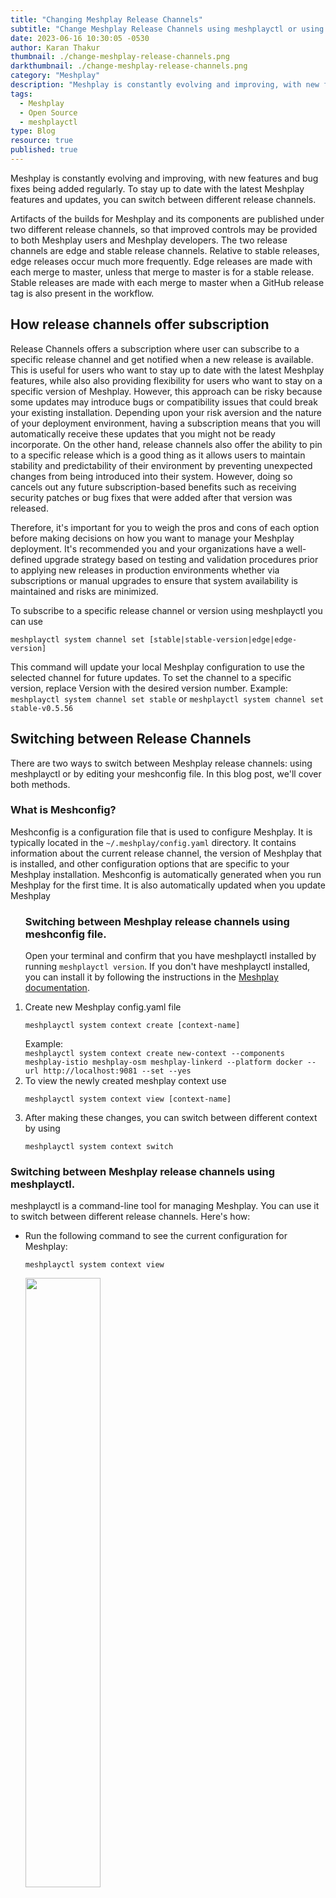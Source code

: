 ```yaml
---
title: "Changing Meshplay Release Channels"
subtitle: "Change Meshplay Release Channels using meshplayctl or using your meshconfig file."
date: 2023-06-16 10:30:05 -0530
author: Karan Thakur
thumbnail: ./change-meshplay-release-channels.png
darkthumbnail: ./change-meshplay-release-channels.png
category: "Meshplay"
description: "Meshplay is constantly evolving and improving, with new features and bug fixes being added regularly. To stay up to date with the latest Meshplay features and updates, you can switch between different release channels."
tags:
  - Meshplay
  - Open Source
  - meshplayctl
type: Blog
resource: true
published: true
---
```



<BlogWrapper>

<p>
  Meshplay is constantly evolving and improving, with new features and bug fixes being added regularly. To stay up to date with the latest Meshplay features and updates, you can switch between different release channels.
</p>
<p>
  Artifacts of the builds for Meshplay and its components are published under two different release channels, so that improved controls may be provided to both  Meshplay users and Meshplay developers. The two release channels are edge and stable release channels. Relative to stable releases, edge releases occur much more frequently. Edge releases are made with each merge to master, unless that merge to master is for a stable release. Stable releases are made with each
  merge to master when a GitHub release tag is also present in the workflow.
</p>

<h2> How release channels offer subscription </h2>
<p>
  Release Channels offers a subscription where user can subscribe to a specific  release channel and get notified when a new release is available. This is  useful for users who want to stay up to date with the latest Meshplay features, while also also providing flexibility for users who want to stay on a specific version of Meshplay.
  However, this approach can be risky because some updates may introduce bugs or compatibility issues that could break your existing installation. Depending upon your risk aversion and the nature of your deployment environment, having a subscription means that you will automatically receive these updates that you might not be ready incorporate. On the other hand, release channels also offer the ability to pin to a specific release which is a  good thing as it allows users to maintain stability and predictability of their environment by preventing unexpected changes from being introduced into their system. However, doing so cancels out any future subscription-based benefits such as receiving security patches or bug fixes that were added after that version was released.

Therefore, it's important for you to weigh the pros and cons of each option before making decisions on how you want to manage your Meshplay deployment. It's recommended you and your organizations have a well-defined upgrade strategy based on testing and validation procedures prior to applying new releases in production environments whether via subscriptions or manual upgrades to ensure that system availability is maintained and risks are minimized.

</p>
<p>
To subscribe to a specific release channel or version using meshplayctl you can use 
<pre><code class="language-bash">meshplayctl system channel set [stable|stable-version|edge|edge-version] </code></pre>
This command will update your local Meshplay configuration to use the selected channel for future updates. To set the channel to a specific version, replace Version with the desired version number. Example: <code class="language-bash">meshplayctl system channel set stable</code> or <code class="language-bash">meshplayctl system channel set stable-v0.5.56</code>
</p>
<h2> Switching between Release Channels</h2>
<p>There are two ways to switch between Meshplay release channels: using meshplayctl or by editing your meshconfig file. In this blog post, we'll cover both methods.</p>

<h3>What is Meshconfig?</h3>
<p>
  Meshconfig is a configuration file that is used to configure Meshplay. It is typically located in the <code>~/.meshplay/config.yaml</code> directory. It contains information about the current release channel, the version of Meshplay that is installed, and other configuration options that are specific to your Meshplay installation. 
  Meshconfig is automatically generated when you run Meshplay for the first time. It is also automatically updated when you update Meshplay
</p>

<ol>
<h3>Switching between Meshplay release channels using meshconfig file.</h3>
<p>Open your terminal and confirm that you have meshplayctl installed by running  <code>meshplayctl version</code>. If you don't have meshplayctl installed, you can install it by following the instructions in the  <a href="https://docs.meshplay.khulnasoft.com/installation/meshplayctl">Meshplay documentation</a>.</p>
<li>Create new Meshplay config.yaml file <pre><code class="language=bash">meshplayctl system context create [context-name]</code></pre></li>
Example: <br/> <code class="language-bash">meshplayctl system context create new-context --components meshplay-istio meshplay-osm meshplay-linkerd --platform docker --url http://localhost:9081 --set --yes </code>
<li> To view the newly created meshplay context use <pre><code class="language-bash">meshplayctl system context view [context-name]</code></pre></li>
<li>After making these changes, you can switch between different context by using <pre><code class="language-bash">meshplayctl system context switch</code></pre></li>
</ol>

<h3>Switching between Meshplay release channels using meshplayctl.</h3>
<p>meshplayctl is a command-line tool for managing Meshplay. You can use it to switch between different release channels. Here's how:</p>

<ul><li>Run the following command to see the current configuration for Meshplay:</li>
<pre><code class="language-bash">meshplayctl system context view</code></pre>
<img src={MeshplayVersion} className="image-center"  style="width:50%;"></img>
<p>This will show you the currently channels ,<b>stable</b> or <b>edge</b>, along with the version number and other information.</p>
<li>Run the following command to switch to a different release channel:</li>
<pre><code class="language-bash">meshplayctl system channel switch</code></pre>
This command will update your meshconfig file to switch release channel and version of context in focus. To switch the channel to a specific version, replace <b>Version</b> with the desired version number.
<li> To confirm that the channel has been changed, run the following command again: <pre><code class="language-bash">meshplayctl system channel view</code></pre></li></ul>

<h2>Conclusion </h2>

<p>
  Switching between Meshplay release channels is a simple and straightforward process. You can do it using meshplayctl or by switching between your meshconfig file. Whether you want stable updates or bleeding-edge features, Meshplay has a release channel that suits your needs. Just remember to carefully consider your use case and needs before making any changes to ensure that you have the best Meshplay experience.
</p>

</BlogWrapper>
